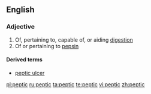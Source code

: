 ==English==

===Adjective===
{{en-adj}}

# Of, pertaining to, capable of, or aiding [[digestion]]
# Of or pertaining to [[pepsin]]

====Derived terms====
*[[peptic ulcer]]

[[pl:peptic]]
[[ru:peptic]]
[[ta:peptic]]
[[te:peptic]]
[[vi:peptic]]
[[zh:peptic]]